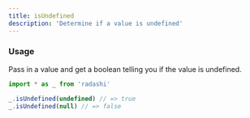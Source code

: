 ```yaml
---
title: isUndefined
description: 'Determine if a value is undefined'
---
```


### Usage

Pass in a value and get a boolean telling you if the value is undefined.

```ts
import * as _ from 'radashi'

_.isUndefined(undefined) // => true
_.isUndefined(null) // => false
```
